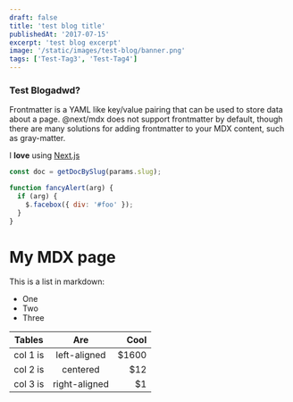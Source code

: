 ```yaml
---
draft: false
title: 'test blog title'
publishedAt: '2017-07-15'
excerpt: 'test blog excerpt'
image: '/static/images/test-blog/banner.png'
tags: ['Test-Tag3', 'Test-Tag4']
---
```


### Test Blogadwd?

Frontmatter is a YAML like key/value pairing that can be used to store data about a page. @next/mdx does not support frontmatter by default, though there are many solutions for adding frontmatter to your MDX content, such as gray-matter.

I **love** using [Next.js](https://nextjs.org/)

```js
const doc = getDocBySlug(params.slug);
```

```js {1,3-4} showLineNumbers
function fancyAlert(arg) {
  if (arg) {
    $.facebox({ div: '#foo' });
  }
}
```

# My MDX page

This is a list in markdown:

- One
- Two
- Three

| Tables   |      Are      |  Cool |
| -------- | :-----------: | ----: |
| col 1 is | left-aligned  | $1600 |
| col 2 is |   centered    |   $12 |
| col 3 is | right-aligned |    $1 |
